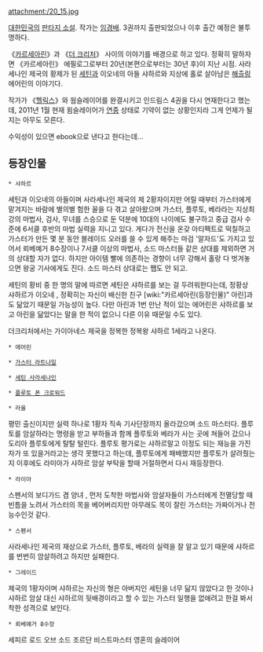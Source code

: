 attachment:/20_15.jpg

[[대한민국]]의 [[판타지 소설]]. 작가는 [[임경배]]. 3권까지 출판되었으나 이후 출간 예정은 불투명하다.

《[[카르세아린]]》과 《[[더 크리처]]》 사이의 이야기를 배경으로 하고 있다. 정확히 말하자면 《카르세아린》 에필로그로부터 20년(본편으로부터는 30년 후)이 지난 시점. 사라세나인 제국의 황제가 된 [[세틴]]과 이오네의 아들 샤하르와 지상에 홀로 살아남은 [[해츨링]] 에어린의 이야기다.

작가가 《[[헬릭스]]》와 웜슬레이어를 완결시키고 인드림스 4권을 다시 연재한다고 했는데, 2011년 1월 현재 윔슬레이어가 [[연중]] 상태로 기약이 없는 상황인지라 그게 언제가 될 지는 아무도 모른다. 

수익성이 있으면 ebook으로 낸다고 한다는데...

== 등장인물 ==
 * 샤하르
세틴과 이오네의 아들이며 사라세나인 제국의 제 2황자이지만 어릴 때부터 가스터에게 맡겨지는 바람에 별의별 험한 꼴을 다 겪고 살아왔으며 가스터, 플루토, 베라라는 지상최강의 마법사, 검사, 무녀를 스승으로 둔 덕분에 10대의 나이에도 불구하고 중급 검사 수준에 6서클 후반의 마법 실력을 지니고 있다. 게다가 전신을 온갖 아티펙트로 떡칠하고 가스터가 만든 몇 분 동안 블레이드 오러를 쓸 수 있게 해주는 마검 '알자드'도 가지고 있어서 뢰베예거 8수장이나 7서클 이상의 마법사, 소드 마스터들 같은 상대를 제외하면 거의 상대할 자가 없다. 하지만 아이템 빨에 의존하는 경향이 너무 강해서 홀랑 다 벗겨놓으면 왕궁 기사에게도 진다. 소드 마스터 상대로는 쨉도 안 되고.

세틴의 황비 중 한 명의 말에 따르면 세틴은 샤하르를 보는 걸 두려워한다는데, 정황상 샤하르가 이오네 , 정확히는 자신이 배신한 친구 [wiki:"카르세아린(등장인물)" 아린]과도 닮았기 때문일 가능성이 높다. 다만 아린과 1번 만난 적이 있는 에어린은 샤하르를 보고 아린을 닮았다는 말을 한 적이 없으니 다른 이유 때문일 수도 있다.

더크리처에서는 가이아네스 제국을 정복한 정복왕 샤하르 1세라고 나온다. 

 * 에어린

 * [[가스터 라트나일]]

 * [[세틴 사라세나인]]

 * [[플루토 폰 크로워드]]

 * 라울

평민 출신이지만 실력 하나로 1황자 직속 기사단장까지 올라갔으며 소드 마스터다.
플루토를 암살하라는 명령을 받고 부하들과 함께 플루토와 베라가 사는 곳에 쳐들어 갔으나 도리아 플루토에게 탈탈 털린다. 플루토 평가로는 샤하르말고 이정도 되는 재능을 가진 자가 또 있을거라고는 생각 못했다고 하는데, 플루토에게 패배했지만 플루토가 살려줬는지 이후에도 라미아가 샤하르 암살 부탁을 할때 거절하면서 다시 재등장한다.

 * 라이아

스펜서의 보디가드 겸 양녀 , 먼저 도착한 마법사와 암살자들이 가스터에게 전멸당할 때 빈틈을 노려서 가스터의 목을 베어버리지만 아무래도 목이 잘린 가스터는 가짜이거나 전능수인것 같다.

 * 스펜서

사라세나인 제국의 재상으로 가스터, 플루토, 베라의 실력을 잘 알고 있기 때문에 샤하르를 번번히 암살하려고 하지만 실패한다.

 * 그레이드

제국의 1황자이며 샤하르는 자신의 형은 아버지인 세틴을 너무 닮지 않았다고 한 것이나 샤하르 암살 대신 샤하르의 뒷배경이라고 할 수 있는 가스터 일행을 없애려고 한걸 봐서 착한 성격으로 보인다.

 * 뢰베예거 8수장

세피르
로드 오브 소드 조르단
비스트마스터
영혼의 슬레이어


